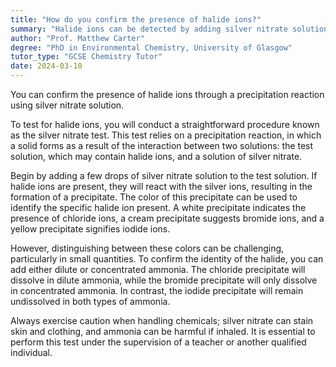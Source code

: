 ```yaml
---
title: "How do you confirm the presence of halide ions?"
summary: "Halide ions can be detected by adding silver nitrate solution, which triggers a precipitation reaction, indicating their presence."
author: "Prof. Matthew Carter"
degree: "PhD in Environmental Chemistry, University of Glasgow"
tutor_type: "GCSE Chemistry Tutor"
date: 2024-03-10
---
```


You can confirm the presence of halide ions through a precipitation reaction using silver nitrate solution.

To test for halide ions, you will conduct a straightforward procedure known as the silver nitrate test. This test relies on a precipitation reaction, in which a solid forms as a result of the interaction between two solutions: the test solution, which may contain halide ions, and a solution of silver nitrate.

Begin by adding a few drops of silver nitrate solution to the test solution. If halide ions are present, they will react with the silver ions, resulting in the formation of a precipitate. The color of this precipitate can be used to identify the specific halide ion present. A white precipitate indicates the presence of chloride ions, a cream precipitate suggests bromide ions, and a yellow precipitate signifies iodide ions.

However, distinguishing between these colors can be challenging, particularly in small quantities. To confirm the identity of the halide, you can add either dilute or concentrated ammonia. The chloride precipitate will dissolve in dilute ammonia, while the bromide precipitate will only dissolve in concentrated ammonia. In contrast, the iodide precipitate will remain undissolved in both types of ammonia.

Always exercise caution when handling chemicals; silver nitrate can stain skin and clothing, and ammonia can be harmful if inhaled. It is essential to perform this test under the supervision of a teacher or another qualified individual.
    